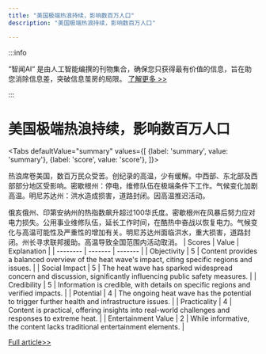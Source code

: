 ```yaml
---
title: "美国极端热浪持续，影响数百万人口"
description: "美国极端热浪持续，影响数百万人口"

---
```



:::info

“智闻AI“ 是由人工智能编撰的刊物集合，确保您只获得最有价值的信息，旨在助您消除信息差，突破信息茧房的局限。  [了解更多 >>](/)

:::

# 美国极端热浪持续，影响数百万人口


<Tabs
	defaultValue="summary"
	values={[
	{label: 'summary', value: 'summary'},
	{label: 'score', value: 'score'},
]}>
<TabItem value="summary">


热浪席卷美国，数百万民众受苦。创纪录的高温，少有缓解。中西部、东北部及西部部分地区受影响。密歇根州：停电，维修队伍在极端条件下工作。气候变化加剧高温。明尼苏达州：洪水造成损害，道路封闭。因高温推迟活动。

俄亥俄州、印第安纳州的热指数飙升超过100华氏度。密歇根州在风暴后努力应对电力损失。公用事业维修队伍，延长工作时间，在酷热中奋战以恢复电力。气候变化与高温可能性及严重性的增加有关。明尼苏达州面临洪水，重大损害，道路封闭。州长寻求联邦援助。高温导致全国范围内活动取消。
</TabItem>
<TabItem value="score">
	| Scores     | Value   | Explanation |
	| -------- | ------- | ------- |
	| Objectivity  | 5    | Content provides a balanced overview of the heat wave's impact, citing specific regions and issues.    |
	| Social Impact | 5     | The heat wave has sparked widespread concern and discussion, significantly influencing public safety measures.    |
	| Credibility    | 5    | Information is credible, with details on specific regions and verified impacts.    |
	| Potential    | 4    | The ongoing heat wave has the potential to trigger further health and infrastructure issues.    |
	| Practicality    | 4    | Content is practical, offering insights into real-world challenges and responses to extreme heat.    |
	| Entertainment Value    | 2    | While informative, the content lacks traditional entertainment elements.    |
</TabItem>
</Tabs>

[Full article>>](https://apnews.com/article/extreme-heat-wave-climate-e93d6f7d22ab0609c14a15fc5f14eef9)
